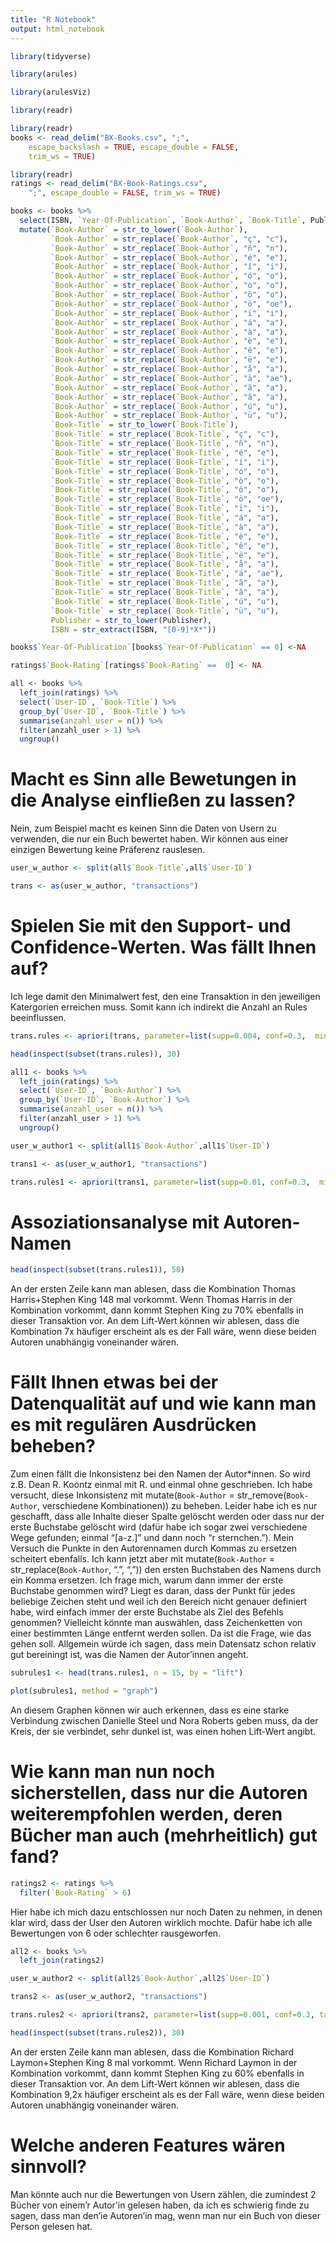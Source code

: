 ```yaml
---
title: "R Notebook"
output: html_notebook
---
```


```r
library(tidyverse)
```

```r
library(arules)
```

```r
library(arulesViz)
```

```r
library(readr)
```

```r
library(readr)
books <- read_delim("BX-Books.csv", ";", 
    escape_backslash = TRUE, escape_double = FALSE, 
    trim_ws = TRUE)
```

```r
library(readr)
ratings <- read_delim("BX-Book-Ratings.csv", 
    ";", escape_double = FALSE, trim_ws = TRUE)
```

```r
books <- books %>%
  select(ISBN, `Year-Of-Publication`, `Book-Author`, `Book-Title`, Publisher) %>%
  mutate(`Book-Author` = str_to_lower(`Book-Author`), 
         `Book-Author` = str_replace(`Book-Author`, "ç", "c"),
         `Book-Author` = str_replace(`Book-Author`, "ñ", "n"),
         `Book-Author` = str_replace(`Book-Author`, "é", "e"),
         `Book-Author` = str_replace(`Book-Author`, "í", "i"),
         `Book-Author` = str_replace(`Book-Author`, "ó", "o"),
         `Book-Author` = str_replace(`Book-Author`, "ò", "o"),
         `Book-Author` = str_replace(`Book-Author`, "ô", "o"),
         `Book-Author` = str_replace(`Book-Author`, "ö", "oe"),
         `Book-Author` = str_replace(`Book-Author`, "ï", "i"),
         `Book-Author` = str_replace(`Book-Author`, "á", "a"),
         `Book-Author` = str_replace(`Book-Author`, "à", "a"),
         `Book-Author` = str_replace(`Book-Author`, "è", "e"),
         `Book-Author` = str_replace(`Book-Author`, "ê", "e"),
         `Book-Author` = str_replace(`Book-Author`, "ë", "e"),
         `Book-Author` = str_replace(`Book-Author`, "å", "a"),
         `Book-Author` = str_replace(`Book-Author`, "ä", "ae"),
         `Book-Author` = str_replace(`Book-Author`, "ã", "a"),
         `Book-Author` = str_replace(`Book-Author`, "â", "a"),
         `Book-Author` = str_replace(`Book-Author`, "ú", "u"),
         `Book-Author` = str_replace(`Book-Author`, "ü", "u"),
         `Book-Title` = str_to_lower(`Book-Title`),
         `Book-Title` = str_replace(`Book-Title`, "ç", "c"),
         `Book-Title` = str_replace(`Book-Title`, "ñ", "n"),
         `Book-Title` = str_replace(`Book-Title`, "é", "e"),
         `Book-Title` = str_replace(`Book-Title`, "í", "i"),
         `Book-Title` = str_replace(`Book-Title`, "ó", "o"),
         `Book-Title` = str_replace(`Book-Title`, "ò", "o"),
         `Book-Title` = str_replace(`Book-Title`, "ô", "o"),
         `Book-Title` = str_replace(`Book-Title`, "ö", "oe"),
         `Book-Title` = str_replace(`Book-Title`, "ï", "i"),
         `Book-Title` = str_replace(`Book-Title`, "á", "a"),
         `Book-Title` = str_replace(`Book-Title`, "à", "a"),
         `Book-Title` = str_replace(`Book-Title`, "è", "e"),
         `Book-Title` = str_replace(`Book-Title`, "ê", "e"),
         `Book-Title` = str_replace(`Book-Title`, "ë", "e"),
         `Book-Title` = str_replace(`Book-Title`, "å", "a"),
         `Book-Title` = str_replace(`Book-Title`, "ä", "ae"),
         `Book-Title` = str_replace(`Book-Title`, "ã", "a"),
         `Book-Title` = str_replace(`Book-Title`, "â", "a"),
         `Book-Title` = str_replace(`Book-Title`, "ú", "u"),
         `Book-Title` = str_replace(`Book-Title`, "ü", "u"),
         Publisher = str_to_lower(Publisher),
         ISBN = str_extract(ISBN, "[0-9]*X*")) 
```

```r
books$`Year-Of-Publication`[books$`Year-Of-Publication` == 0] <-NA
```

```r
ratings$`Book-Rating`[ratings$`Book-Rating` ==  0] <- NA
```


```r
all <- books %>%
  left_join(ratings) %>%
  select(`User-ID`, `Book-Title`) %>%
  group_by(`User-ID`, `Book-Title`) %>%
  summarise(anzahl_user = n()) %>%
  filter(anzahl_user > 1) %>%
  ungroup() 
```
# Macht es Sinn alle Bewetungen in die Analyse einfließen zu lassen?
Nein, zum Beispiel macht es keinen Sinn die Daten von Usern zu verwenden, die nur ein Buch bewertet haben. Wir können aus einer einzigen Bewertung keine Präferenz rauslesen.
```r
user_w_author <- split(all$`Book-Title`,all$`User-ID`) 
```

```r
trans <- as(user_w_author, "transactions") 
```

# Spielen Sie mit den Support- und Confidence-Werten. Was fällt Ihnen auf?
Ich lege damit den Minimalwert fest, den eine Transaktion in den jeweiligen Katergorien erreichen muss. Somit kann ich indirekt die Anzahl an Rules beeinflussen. 
```r
trans.rules <- apriori(trans, parameter=list(supp=0.004, conf=0.3,  minlen=2, target="rules"))
```

```r
head(inspect(subset(trans.rules)), 30)
```
```r
all1 <- books %>%
  left_join(ratings) %>%
  select(`User-ID`, `Book-Author`) %>%
  group_by(`User-ID`, `Book-Author`) %>%
  summarise(anzahl_user = n()) %>%
  filter(anzahl_user > 1) %>%
  ungroup() 
```


```r
user_w_author1 <- split(all1$`Book-Author`,all1$`User-ID`) 
```

```r
trans1 <- as(user_w_author1, "transactions") 
```

```r
trans.rules1 <- apriori(trans1, parameter=list(supp=0.01, conf=0.3,  minlen=2, target="rules"))
```

# Assoziationsanalyse mit Autoren-Namen
```r
head(inspect(subset(trans.rules1)), 50)
```
An der ersten Zeile kann man ablesen, dass die Kombination Thomas Harris+Stephen King 148 mal vorkommt. Wenn Thomas Harris in der Kombination vorkommt, dann kommt Stephen King zu 70% ebenfalls in dieser Transaktion vor. An dem Lift-Wert können wir ablesen, dass die Kombination 7x häufiger erscheint als es der Fall wäre, wenn diese beiden Autoren unabhängig voneinander wären.

# Fällt Ihnen etwas bei der Datenqualität auf und wie kann man es mit regulären Ausdrücken beheben?
Zum einen fällt die Inkonsistenz bei den Namen der Autor*innen. So wird z.B. Dean R. Koontz einmal mit R. und einmal ohne geschrieben. Ich habe versucht, diese Inkonsistenz mit mutate(`Book-Author` = str_remove(`Book-Author`, verschiedene Kombinationen)) zu beheben. Leider habe ich es nur geschafft, dass alle Inhalte dieser Spalte gelöscht werden oder dass nur der erste Buchstabe gelöscht wird (dafür habe ich sogar zwei verschiedene Wege gefunden; einmal "[a-z.]" und dann noch "r sternchen."). Mein Versuch die Punkte in den Autorennamen durch Kommas zu ersetzen scheitert ebenfalls. Ich kann jetzt aber mit mutate(`Book-Author` = str_replace(`Book-Author`, ".", ",")) den ersten Buchstaben des Namens durch ein Komma ersetzen. Ich frage mich, warum dann immer der erste Buchstabe genommen wird? Liegt es daran, dass der Punkt für jedes beliebige Zeichen steht und weil ich den Bereich nicht genauer definiert habe, wird einfach immer der erste Buchstabe als Ziel des Befehls genommen? Vielleicht könnte man auswählen, dass Zeichenketten von einer bestimmten Länge entfernt werden sollen. Da ist die Frage, wie das gehen soll. Allgemein würde ich sagen, dass mein Datensatz schon relativ gut bereiningt ist, was die Namen der Autor'innen angeht.

```r
subrules1 <- head(trans.rules1, n = 15, by = "lift")
```

```r
plot(subrules1, method = "graph")
```
An diesem Graphen können wir auch erkennen, dass es eine starke Verbindung zwischen Danielle Steel und Nora Roberts geben muss, da der Kreis, der sie verbindet, sehr dunkel ist, was einen hohen Lift-Wert angibt.

# Wie kann man nun noch sicherstellen, dass nur die Autoren weiterempfohlen werden, deren Bücher man auch (mehrheitlich) gut fand?
```r
ratings2 <- ratings %>%
  filter(`Book-Rating` > 6)
```
Hier habe ich mich dazu entschlossen nur noch Daten zu nehmen, in denen klar wird, dass der User den Autoren wirklich mochte. Dafür habe ich alle Bewertungen von 6 oder schlechter rausgeworfen.

```r
all2 <- books %>%
  left_join(ratings2)
```
```r
user_w_author2 <- split(all2$`Book-Author`,all2$`User-ID`) 
```

```r
trans2 <- as(user_w_author2, "transactions") 
```

```r
trans.rules2 <- apriori(trans2, parameter=list(supp=0.001, conf=0.3, target="rules"))
```
```r
head(inspect(subset(trans.rules2)), 30)
```
An der ersten Zeile kann man ablesen, dass die Kombination Richard Laymon+Stephen King 8 mal vorkommt. Wenn Richard Laymon in der Kombination vorkommt, dann kommt Stephen King zu 60% ebenfalls in dieser Transaktion vor. An dem Lift-Wert können wir ablesen, dass die Kombination 9,2x häufiger erscheint als es der Fall wäre, wenn diese beiden Autoren unabhängig voneinander wären.

# Welche anderen Features wären sinnvoll?
Man könnte auch nur die Bewertungen von Usern zählen, die zumindest 2 Bücher von einem'r Autor'in gelesen haben, da ich es schwierig finde zu sagen, dass man den'ie Autoren'in mag, wenn man nur ein Buch von dieser Person gelesen hat.